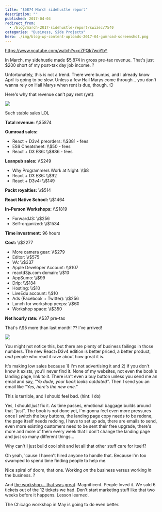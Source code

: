 ```yaml
---
title: "$5874 March sidehustle report"
description: ""
published: 2017-04-04
redirect_from:
  - /blog/march-2017-sidehustle-report/swizec/7540
categories: "Business, Side Projects"
hero: ./img/blog-wp-content-uploads-2017-04-gumroad-screenshot.png
---
```


https://www.youtube.com/watch?v=cZPQk7wpYbY

In March, my sidehustle made $5,874 in gross pre-tax revenue. That's just $200 short of my post-tax day job income. ?

Unfortunately, this is not a trend. There were bumps, and I already know April is going to be slow. Unless a few Hail Marys come through… you don't wanna rely on Hail Marys when rent is due, though. :D

Here's why that revenue can't pay rent (yet):

![](./img/blog-wp-content-uploads-2017-04-gumroad-screenshot.png)

Such stable sales LOL

**Total revenue:** \\\\\$5874

**Gumroad sales:**

- React + D3v4 preorders: \\\\\$381 - fees
- ES6 Cheatsheet: \\\\\$50 - fees
- React + D3 ES6: \\\\\$886 - fees

**Leanpub sales:** \\\\\$249

- Why Programmers Work at Night: \\\\\$8
- React + D3 ES6: \\\\\$92
- React + D3v4: \\\\\$149

**Packt royalties:** \\\\\$514

**React Native School:** \\\\\$1464

**In-Person Workshops:** \\\\\$1819

- ForwardJS: \\\\\$256
- Self-organized: \\\\\$1534

**Time investment:** 96 hours

**Cost:** \\\\\$2277

- More camera gear: \\\\\$279
- Editor: \\\\\$575
- VA: \\\\\$337
- Apple Developer Account: \\\\\$107
- reactd3js.com domain: \\\\\$10
- AppSumo: \\\\\$99
- Drip: \\\\\$184
- Hosting: \\\\\$10
- LiveEdu account: \\\\\$10
- Ads (Facebook + Twitter): \\\\\$256
- Lunch for workshop peeps: \\\\\$60
- Workshop space: \\\\\$350

**Net hourly rate:** \\\\\$37 pre-tax

That's \\\\\$5 more than last month! ?? I've arrived!

![](./img/ZPFQVis9WAAcE.gif)

You might not notice this, but there are plenty of business failings in those numbers. The new React+D3v4 edition is better priced, a better product, _and_ people who read it rave about how great it is.

It's making low sales because 1) I'm not advertising it and 2) if you don't know it exists, you'll never find it. None of my websites, not even the book's landing page, link to it. There isn't even a buy button unless you send me an email and say, _"Yo dude, your book looks outdated"_. Then I send you an email like _"Yes, here's the new one.”_

This is terrible, and I should feel bad. (hint: I do)

Yes, I should _just_ fix it. As time passes, emotional baggage builds around that "just". The book is not done yet, I'm gonna feel even more pressures once I switch the buy buttons, the landing page copy needs to be redone, the page itself needs redoing, I have to set up ads, there are emails to send, even more existing customers need to be sent their free upgrade, there's more and more of them every week that I don't change the landing page and just so many different things…

Why can't I just build cool shit and let all that other stuff care for itself?

Oh yeah, 'cause I haven't hired anyone to handle that. Because I'm too swamped to spend time finding people to help me.

Nice spiral of doom, that one. Working _on_ the business versus working _in_ the business. ?

And [the workshop… that was great](http://swizec.com/blog/boutique-react-d3v4-workshop/swizec/7519). Magnificent. People loved it. We sold 6 tickets out of the 12 tickets we had. Don't start marketing stuff like that two weeks before it happens. Lesson learned.

The Chicago workshop in May is going to do even better.

